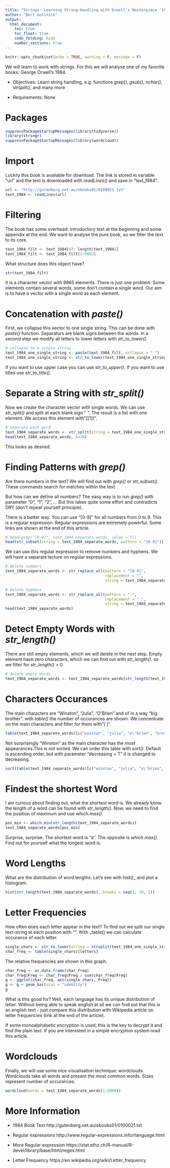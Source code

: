 ```yaml
---
title: "Strings: Learning String-Handling with Orwell's Masterpiece '1984'"
author: "Bert Gollnick"
output: 
  html_document:
    toc: true
    toc_float: true
    code_folding: hide
    number_sections: true
---
```


```r
knitr::opts_chunk$set(echo = TRUE, warning = F, message = F)
```

We will learn to work with strings. For this we will analyse one of my favorite books: George Orwell's 1984. 

* Objectives: Learn string handling, e.g. functions _grep()_, _gsub()_, _nchar()_, _strsplit()_, and many more

* Requirements: None

# Packages

```r
suppressPackageStartupMessages(library(tidyverse))
library(stringr)
suppressPackageStartupMessages(library(wordcloud))
```


# Import

Luckily this book is available for download. The link is stored in variable "url" and the text is downloaded with _readLines()_ and save in "text_1984".
```r
url <- "http://gutenberg.net.au/ebooks01/0100021.txt"
text_1984 <- readLines(url)
```

# Filtering

The book has some overhead: introductory text at the beginning and some appendix at the end. We want to analyse the pure book, so we filter the text to its core.

```r
text_1984_filt <- text_1984[47: length(text_1984)]
text_1984_filt <- text_1984_filt[1:9865]
```

What structure does this object have?
```r
str(text_1984_filt)
```
It is a character vector with 9865 elements. There is just one problem. Some elements contain several words, some don't contain a single word. Our aim is to have a vector with a single word as each element.

# Concatenation with _paste()_

First, we collapse this vector to one single string. This can be done with _paste()_ function. Separators are blank signs between the words. In a second step we modify all letters to lower letters with _str_to_lower()_. 

```r
# collapse to a single string
text_1984_one_single_string <- paste(text_1984_filt, collapse = " ")
text_1984_one_single_string <- str_to_lower(text_1984_one_single_string)
```

If you want to use upper case you can use _str_to_upper()_. If you want to use titles use _str_to_title()_.

# Separate a String with _str_split()_

Now we create the character vector with single words. We can use _str_split()_ and split at each blank sign " ". The result is a list with one element. We access this element with "[[1]]".

```r
# separate each word
text_1984_separate_words <- str_split(string = text_1984_one_single_string, pattern = " ")[[1]]
head(text_1984_separate_words, n=10)
```
This looks as desired. 

# Finding Patterns with _grep()_

Are there numbers in the text? We will find out with _grep()_ or _str_subset()_. These commands search for matches within the text. 

But how can we define all numbers? The easy way is to run _grep()_ with parameter "0", "1", "2", ... But this takes quite some effort and contradicts DRY (don't repeat yourself principle). 

There is a better way. You can use "[0-9]" for all numbers from 0 to 9. This is a regular expression. Regular expressions are extremely powerful. Some links are shown at the end of this article.

```r
# head(grep("[0-9]", text_1984_separate_words, value = T))
head(str_subset(string = text_1984_separate_words, pattern = "[0-9]"))
```

We can use this regular expression to remove numbers and hyphens. We will have a separate lecture on regular expressions.

```r
# delete numbers
text_1984_separate_words <- str_replace_all(pattern = "[0-9]", 
                                            replacement = "", 
                                            string = text_1984_separate_words)

# delete hyphens
text_1984_separate_words <- str_replace_all(pattern = "-", 
                                            replacement = " ",
                                            string = text_1984_separate_words)
head(text_1984_separate_words)
```

# Detect Empty Words with _str_length()_

There are still empty elements, which we will delete in the next step. Empty element have zero characters, which we can find out with _str_length()_. so we filter for _str_length()_ > 0.

```r
# delete empty words
text_1984_separate_words <- text_1984_separate_words[str_length(text_1984_separate_words) > 0]
```

# Characters Occurances

The main characters are "Winston", "Julia", "O'Brien" and of in a way "big brother". with _table()_ the number of occurances are shown. We concentrate on the main characters and filter for them with"[ ]". 

```r
table(text_1984_separate_words)[c("winston", "julia", "o\'brien", "brother")]
```
Not surprisingly "Winston" as the main character has the most appearances.This is not sorted. We can order this table with _sort()_. Default is ascending order, but with parameter "decreasing = T" it is changed to decreasing.

```r
sort(table(text_1984_separate_words)[c("winston", "julia", "o\'brien", "brother")], decreasing = T)
```

# Findest the shortest Word

I am curious about finding out, what the shortest word is. We already know the length of a word can be found with _str_length()_. Now, we need to find the position of maximum and use _which.max()_.

```r
pos_min <- which.min(str_length(text_1984_separate_words))
text_1984_separate_words[pos_min]
```

Surprise, surprise. The shortest word is "a". The opposite is _which.max()_. Find out for yourself what the longest word is.

# Word Lengths 

What are the distribution of word lengths. Let's see with hist()_ and plot a histogram.
```r
hist(str_length(text_1984_separate_words), breaks = seq(1, 30, 1))
```

# Letter Frequencies

How often does each letter appear in the text? To find out we split our single text-string at each position with "". With _table() we can calculate occurance of each letter. 

```r
single_chars <- str_to_lower(string = strsplit(text_1984_one_single_string, "")[[1]])
char_freq <- table(single_chars)[letters]
```

The relative frequencies are shown in this graph. 

```r
char_freq <- as.data.frame(char_freq)
char_freq$Freq <- char_freq$Freq / sum(char_freq$Freq)
g <- ggplot(char_freq, aes(single_chars, Freq))
g <- g + geom_bar(stat = "identity")
g
```

What is this good for? Well, each language has its unique distribution of letter. Without being able to speak english at all we can find out that this is an english text - just compare this distribution with Wikipedia article on letter frequencies (link at the end of the article).

If some monoalphabetic encryption is used, this is the key to decrypt it and find the plain text. If you are interested in a simple encryption system read this article.

# Wordclouds

Finally, we will use some nice visualisation technique: wordclouds. Wordclouds take all words and present the most common words. Sizes represent number of occurances.

```r
wordcloud(words = text_1984_separate_words[1:2000])
```

# More Information

* 1984 Book Text http://gutenberg.net.au/ebooks01/0100021.txt

* Regular expressions http://www.regular-expressions.info/rlanguage.html

* More Regular expression https://stat.ethz.ch/R-manual/R-devel/library/base/html/regex.html

* Letter Frequency https://en.wikipedia.org/wiki/Letter_frequency

